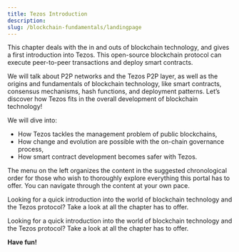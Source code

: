 ```yaml
---
title: Tezos Introduction
description: 
slug: /blockchain-fundamentals/landingpage
---
```




<OverviewBox title="Get a quick overview of Tezos & blockchain technology" imgSrc="/placeholder-image.png" floating="true">

This chapter deals with the in and outs of blockchain technology, and gives a first introduction into Tezos. This open-source blockchain protocol can execute peer-to-peer transactions and deploy smart contracts.

We will talk about P2P networks and the Tezos P2P layer, as well as the origins and fundamentals of blockchain technology, like smart contracts, consensus mechanisms, hash functions, and deployment patterns. Let’s discover how Tezos fits in the overall development of blockchain technology!

We will dive into:
* How Tezos tackles the management problem of public blockchains,
* How change and evolution are possible with the on-chain governance process,
* How smart contract development becomes safer with Tezos.

</OverviewBox>


<HighlightBox type="info">

The menu on the left organizes the content in the suggested chronological order for those who wish to thoroughly explore everything this portal has to offer. You can navigate through the content at your own pace.

</HighlightBox>


Looking for a quick introduction into the world of blockchain technology and the Tezos protocol? Take a look at all the chapter has to offer. 


<OverviewBox title="In this chapter" imgSrc="/placeholder-image.png" floating="true">

Looking for a quick introduction into the world of blockchain technology and the Tezos protocol? Take a look at all the chapter has to offer. 
</OverviewBox>

<ActionCardWrapper>
<ActionCard href="/quickstart/wallet" text="A new way of distributed networks" desc="From the origins to Tezos as a P2P network"></ActionCard>
<ActionCard href="/quickstart/verification-with-cdd" text="Tezos - A Blockchain Network" desc="A blockchain network with trusted execution on-chain"></ActionCard>
<ActionCard href="/quickstart/quickstart-polyx" text="Main Ideas Behind the Tezos Protocol - Managing Chains" desc="Tackling the management problem of public blockchains"></ActionCard>
<ActionCard href="/quickstart/quickstart-polyx" text="Main Ideas Behind the Tezos Protocol - Change and Evolution" desc="Implementing change without hard forks"></ActionCard>
</ActionCardWrapper>

**Have fun!**